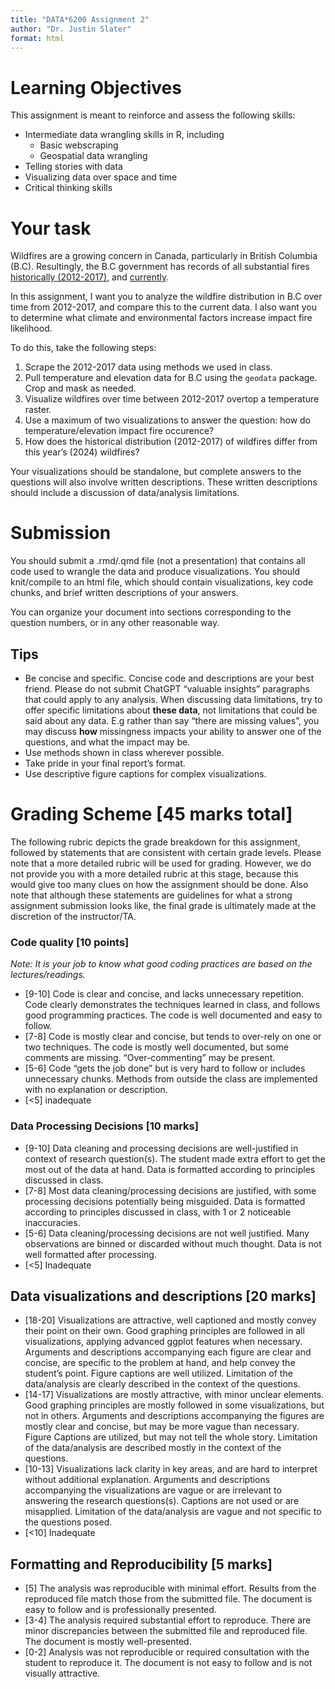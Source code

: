 ```yaml
---
title: "DATA*6200 Assignment 2"
author: "Dr. Justin Slater"
format: html
---
```


# Learning Objectives

This assignment is meant to reinforce and assess the following skills:

- Intermediate data wrangling skills in R, including
    - Basic webscraping
    - Geospatial data wrangling
- Telling stories with data
- Visualizing data over space and time
- Critical thinking skills

# Your task

Wildfires are a growing concern in Canada, particularly in British Columbia (B.C). Resultingly, the B.C government has records of all substantial fires [historically (2012-2017)](https://www2.gov.bc.ca/gov/content/safety/wildfire-status/about-bcws/wildfire-statistics), and [currently](https://www2.gov.bc.ca/gov/content/safety/wildfire-status/about-bcws/disclaimer).

In this assignment, I want you to analyze the wildfire distribution in B.C over time from 2012-2017, and compare this to the current data. I also want you to determine what climate and environmental factors increase impact fire likelihood.

To do this, take the following steps:

1. Scrape the 2012-2017 data using methods we used in class.
2. Pull temperature and elevation data for B.C using the `geodata` package. Crop and mask as needed.
3. Visualize wildfires over time between 2012-2017 overtop a temperature raster.
4. Use a maximum of two visualizations to answer the question: how do temperature/elevation impact fire occurence?
5. How does the historical distribution (2012-2017) of wildfires differ from this year's (2024) wildfires?

Your visualizations should be standalone, but complete answers to the questions will also involve written descriptions. These written descriptions should include a discussion of data/analysis limitations.

# Submission

You should submit a .rmd/.qmd file (not a presentation) that contains all code used to wrangle the data and produce visualizations. You should knit/compile to an html file, which should contain visualizations, key code chunks, and brief written descriptions of your answers.

You can organize your document into sections corresponding to the question numbers, or in any other reasonable way.

## Tips

- Be concise and specific. Concise code and descriptions are your best friend. Please do not submit ChatGPT "valuable insights" paragraphs that could apply to any analysis. When discussing data limitations, try to offer specific limitations about **these data**, not limitations that could be said about any data. E.g rather than say "there are missing values", you may discuss **how** missingness impacts your ability to answer one of the questions, and what the impact may be.
- Use methods shown in class wherever possible. 
- Take pride in your final report's format.
- Use descriptive figure captions for complex visualizations.

# Grading Scheme [45 marks total]

The following rubric depicts the grade breakdown for this assignment, followed by statements that are consistent with certain grade levels. Please note that a more detailed rubric will be used for grading. However, we do not provide you with a more detailed rubric at this stage, because this would give too many clues on how the assignment should be done. Also note that although these statements are guidelines for what a strong assignment submission looks like, the final grade is ultimately made at the discretion of the instructor/TA.

### Code quality [10 points]

*Note: It is your job to know what good coding practices are based on the lectures/readings.*

- [9-10] Code is clear and concise, and lacks unnecessary repetition. Code clearly demonstrates the techniques learned in class, and follows good programming practices. The code is well documented and easy to follow. 
- [7-8] Code is mostly clear and concise, but tends to over-rely on one or two techniques. The code is mostly well documented, but some comments are missing. "Over-commenting" may be present.
- [5-6] Code "gets the job done" but is very hard to follow or includes unnecessary chunks. Methods from outside the class are implemented with no explanation or description.
- [<5] inadequate

### Data Processing Decisions [10 marks]

- [9-10] Data cleaning and processing decisions are well-justified in context of research question(s). The student made extra effort to get the most out of the data at hand. Data is formatted according to principles discussed in class.
- [7-8] Most data cleaning/processing decisions are justified, with some processing decisions potentially being misguided. Data is formatted according to principles discussed in class, with 1 or 2 noticeable inaccuracies.
- [5-6] Data cleaning/processing decisions are not well justified. Many observations are binned or discarded without much thought. Data is not well formatted after processing.
- [<5] Inadequate

## Data visualizations and descriptions [20 marks]

- [18-20] Visualizations are attractive, well captioned and mostly convey their point on their own. Good graphing principles are followed in all visualizations, applying advanced ggplot features when necessary. Arguments and descriptions accompanying each figure are clear and concise, are specific to the problem at hand, and help convey the student's point. Figure captions are well utilized. Limitation of the data/analysis are clearly described in the context of the questions.
- [14-17] Visualizations are mostly attractive, with minor unclear elements. Good graphing principles are mostly followed in some visualizations, but not in others. Arguments and descriptions accompanying the figures are mostly clear and concise, but may be more vague than necessary. Figure Captions are utilized, but may not tell the whole story. Limitation of the data/analysis are described mostly in the context of the questions.
- [10-13] Visualizations lack clarity in key areas, and are hard to interpret without additional explanation. Arguments and descriptions accompanying the visualizations are vague or are irrelevant to answering the research questions(s). Captions are not used or are misapplied. Limitation of the data/analysis are vague and not specific to the questions posed.
- [<10] Inadequate

## Formatting and Reproducibility [5 marks]

- [5] The analysis was reproducible with minimal effort. Results from the reproduced file match those from the submitted file. The document is easy to follow and is professionally presented.
- [3-4] The analysis required substantial effort to reproduce. There are minor discrepancies between the submitted file and reproduced file. The document is mostly well-presented.
- [0-2] Analysis was not reproducible or required consultation with the student to reproduce it. The document is not easy to follow and is not visually attractive.

